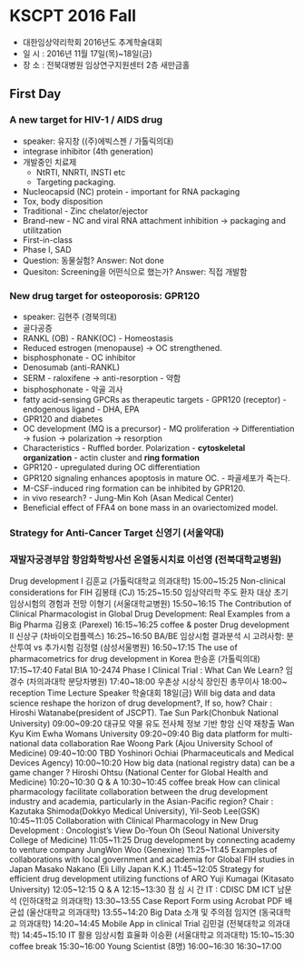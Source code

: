 # KSCPT 2016 Fall

- 대한임상약리학회 2016년도 추계학술대회
- 일 시 : 2016년 11월 17일(목)~18일(금)
- 장 소 : 전북대병원 임상연구지원센터 2층 새만금홀

## First Day

### A new target for HIV-1 / AIDS drug 
- speaker: 유지창 ((주)에빅스젠 / 가톨릭의대)
- integrase inhibitor (4th generation)
- 개발중인 치료제
    - NtRTI, NNRTI, INSTI etc
    - Targeting packaging.
- Nucleocapsid (NC) protein - important for RNA packaging
- Tox, body disposition
- Traditional - Zinc chelator/ejector
- Brand-new - NC and viral RNA attachment inhibition -> packaging and utilitzation
- First-in-class
- Phase I, SAD
- Question: 동물실험? Answer: Not done
- Quesiton: Screening을 어떤식으로 했는가? Answer: 직접 개발함

### New drug target for osteoporosis: GPR120 
- speaker: 김현주 (경북의대)
- 골다공증
- RANKL (OB) - RANK(OC) - Homeostasis
- Reduced estrogen (menopause) -> OC strengthened.
- bisphosphonate - OC inhibitor
- Denosumab (anti-RANKL)
- SERM - raloxifene -> anti-resorption - 약함
- bisphosphonate - 악골 괴사
- fatty acid-sensing GPCRs as therapeutic targets - GPR120 (receptor) - endogenous ligand - DHA, EPA 
- GPR120 and diabetes
- OC development (MQ is a precursor) - MQ proliferation -> Differentiation -> fusion -> polarization -> resorption
- Characteristics - Ruffled border. Polarization - **cytoskeletal organization** - actin cluster and **ring formation**
- GPR120 - upregulated during OC differentiation 
- GPR120 signaling enhances apoptosis in mature OC. - 파골세포가 죽는다.
- M-CSF-induced ring formation can be inhibited by GPR120.
- in vivo research? - Jung-Min Koh (Asan Medical Center)
- Beneficial effect of FFA4 on bone mass in an ovariectomized model.


### Strategy for Anti-Cancer Target 신영기 (서울약대)

### 재발자궁경부암 항암화학방사선 온열동시치료 이선영 (전북대학교병원)

Drug development I 김훈교
(가톨릭대학교 의과대학)
15:00~15:25
Non-clinical considerations for FIH 김봉태
(CJ)
15:25~15:50
임상약리학 주도 환자 대상 초기임상시험의 경험과 전망 이형기
(서울대학교병원)
15:50~16:15
The Contribution of Clinical Pharmacologist in Global Drug Development: Real Examples from a Big Pharma 김용호
(Parexel)
16:15~16:25 coffee & poster 
Drug development II 신상구 (차바이오컴플렉스)
16:25~16:50
BA/BE 임상시험 결과분석 시 고려사항: 분산투여 vs 추가시험 김정렬
(삼성서울병원)
16:50~17:15
The use of pharmacometrics for drug development in Korea 한승훈
(가톨릭의대)
17:15~17:40
Fatal BIA 10-2474 Phase I Clinical Trial : What Can We Learn? 임경수
(차의과대학 분당차병원)
17:40~18:00
우촌상 시상식 장인진 총무이사
18:00~
reception 
Time Lecture Speaker
학술대회
18일(금)  Will big data and data science reshape the horizon of drug development?, If so, how? 
Chair : Hiroshi Watanabe(president of JSCPT). Tae Sun Park(Chonbuk National University)
09:00~09:20
대규모 약물 유도 전사체 정보 기반 항암 신약 재창출 Wan Kyu Kim
Ewha Womans University
09:20~09:40
Big data platform for multi-national data collaboration Rae Woong Park
(Ajou University School
of Medicine)
09:40~10:00
TBD Yoshinori Ochiai
(Pharmaceuticals and
Medical Devices Agency)
10:00~10:20
How big data (national registry data) can be a game changer ? Hiroshi Ohtsu
(National Center for
Global Health and Medicine)
10:20~10:30
Q & A 
10:30~10:45 coffee break 
How can clinical pharmacology facilitate collaboration between the drug development industry and academia, particularly in the Asian-Pacific region? 
Chair : Kazutaka Shimoda(Dokkyo Medical University), Yil-Seob Lee(GSK)
10:45~11:05
Collaboration with Clinical Pharmacology in New Drug Development : Oncologist's View Do-Youn Oh
(Seoul National University
College of Medicine)
11:05~11:25
Drug development by connecting academy to venture company JungWon Woo 
(Genexine)
11:25~11:45
Examples of collaborations with local government and academia for Global FIH studies in Japan Masako Nakano
(Eli Lilly Japan K.K.)
11:45~12:05
Strategy for efficient drug development utilizing functions of ARO Yuji Kumagai
(Kitasato University)
12:05~12:15
Q & A 
12:15~13:30 점 심 시 간 
IT : CDISC DM ICT 남문석
(인하대학교 의과대학)
13:30~13:55
Case Report Form using Acrobat PDF 배균섭
(울산대학교 의과대학)
13:55~14:20
Big Data 소개 및 주의점 임지연
(동국대학교 의과대학)
14:20~14:45
Mobile App in clinical Trial 김민걸
(전북대학교 의과대학)
14:45~15:10
IT 활용 임상시험 효율화 이승환
(서울대학교 의과대학)
15:10~15:30 coffee break 
15:30~16:00
Young Scientist (8명) 
16:00~16:30 
16:30~17:00 

